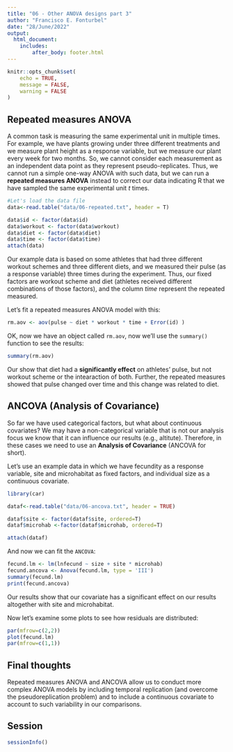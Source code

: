 ```yaml
---
title: "06 - Other ANOVA designs part 3"
author: "Francisco E. Fonturbel"
date: "28/June/2022"
output: 
  html_document:
    includes:
        after_body: footer.html
---
```


```r
knitr::opts_chunk$set(
	echo = TRUE,
	message = FALSE,
	warning = FALSE
)
```

## Repeated measures ANOVA

A common task is measuring the same experimental unit in multiple times. For example, we have plants growing under three different treatments and we measure plant height as a response variable, but we measure our plant every week for two months. So, we cannot consider each measurement as an independent data point as they represent pseudo-replicates. Thus, we cannot run a simple one-way ANOVA with such data, but we can run a **repeated measures ANOVA** instead to correct our data indicating R that we have sampled the same experimental unit _t_ times.

```r
#Let's load the data file
data<-read.table("data/06-repeated.txt", header = T)

data$id <- factor(data$id)
data$workout <- factor(data$workout)
data$diet <- factor(data$diet)
data$time <- factor(data$time)
attach(data)
```


Our example data is based on some athletes that had three different workout schemes and three different diets, and we measured their pulse (as a response variable) three times during the experiment. Thus, our fixed factors are workout scheme and diet (athletes received different combinations of those factors), and the column _time_ represent the repeated measured.


Let's fit a repeated measures ANOVA model with this:

```r
rm.aov <- aov(pulse ~ diet * workout * time + Error(id) )
```

OK, now we have an object called `rm.aov`, now we'll use the `summary()` function to see the results:

```r
summary(rm.aov)
```

Our show that diet had a **significantly effect** on athletes' pulse, but not workout scheme or the intearaction of both. Further, the repeated measures showed that pulse changed over time and this change was related to diet.


## ANCOVA (Analysis of Covariance)

So far we have used categorical factors, but what about continuous covariates? We may have a non-categorical variable that is not our analysis focus we know that it can influence our results (e.g., altitute). Therefore, in these cases we need to use an **Analysis of Covariance** (ANCOVA for short).

Let's use an example data in which we have fecundity as a response variable, site and microhabitat as fixed factors, and individual size as a continuous covariate.

```r
library(car)

dataf<-read.table("data/06-ancova.txt", header = TRUE)

dataf$site <- factor(dataf$site, ordered=T)
dataf$microhab <-factor(dataf$microhab, ordered=T)

attach(dataf)
```


And now we can fit the `ANCOVA`:

```r
fecund.lm <- lm(lnfecund ~ size + site * microhab)
fecund.ancova <- Anova(fecund.lm, type = 'III')
summary(fecund.lm)
print(fecund.ancova)
```

Our results show that our covariate has a significant effect on our results altogether with site and microhabitat.

Now let's examine some plots to see how residuals are distributed:

```r
par(mfrow=c(2,2))
plot(fecund.lm)
par(mfrow=c(1,1))
```


## Final thoughts

Repeated measures ANOVA and ANCOVA allow us to conduct more complex ANOVA models by including temporal replication (and overcome the pseudoreplication problem) and to include a continuous covariate to account to such variability in our comparisons.

## Session

```r
sessionInfo()
```